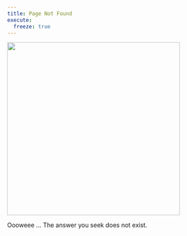 ```yaml
---
title: Page Not Found
execute:
  freeze: true
---
```


::: {.center}
![](https://media.tenor.com/XdFo69BhBgAAAAAC/oooweee-mr-poopy-butthole.gif){width="400"}


Oooweee ... The answer you seek does not exist.
:::
